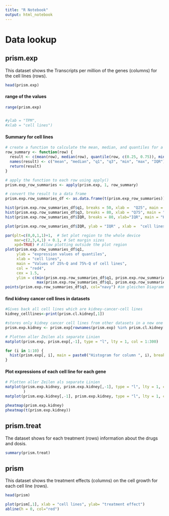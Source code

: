 ---
title: "R Notebook"
output: html_notebook
---

# Data lookup

## prism.exp

This dataset shows the Transcripts per million of the genes (columns) for the cell lines (rows).

```{r}
head(prism.exp)
```

#### range of the values

```{r}
range(prism.exp)


#ylab = "TPM",
#xlab = "cell lines")

```

#### Summary for cell lines

```{r}

# create a function to calculate the mean, median, and quantiles for a row
row_summary <- function(row) {
  result <- c(mean(row), median(row), quantile(row, c(0.25, 0.75)), min(row), max(row), IQR(row))
  names(result) <- c("mean", "median", "q1", "q3", "min", "max", "IQR")
  return(result)
}

# apply the function to each row using apply()
prism.exp_row_summaries <- apply(prism.exp, 1, row_summary)

# convert the result to a data frame
prism.exp.row_summaries_df <- as.data.frame(t(prism.exp_row_summaries))

hist(prism.exp.row_summaries_df$q1, breaks = 50, xlab =  "Q25", main = "Histogram for 25%-Q of cell lines")
hist(prism.exp.row_summaries_df$q3, breaks = 80, xlab = "Q75", main = "Histogram for 75%-Q of cell lines")
hist(prism.exp.row_summaries_df$IQR, breaks = 80, xlab="IQR", main = "Histogram for IQR of cell lines")

plot(prism.exp.row_summaries_df$IQR, ylab = "IQR" , xlab =  "cell lines", main = "Values of IQR of cell lines")
```

```{r}
par(plt=c(0,0,1,1)+1,  # Set plot region to the whole device
    mar=c(2,3,4,1) + 0.1, # Set margin sizes
    xpd=TRUE) # Allow plotting outside the plot region
plot(prism.exp.row_summaries_df$q1, 
     ylab = "expression values of quantiles",
     xlab = "cell lines", 
     main = "Values of 25%-Q and 75%-Q of cell lines", 
     col = "red4",
     cex = 1.5,
     ylim = c(min(prism.exp.row_summaries_df$q1, prism.exp.row_summaries_df$q3), 
              max(prism.exp.row_summaries_df$q1, prism.exp.row_summaries_df$q3)))
points(prism.exp.row_summaries_df$q3, col="navy") #im gleichen Diagramm auch 75%
```

#### find kidney cancer cell lines in datasets

```{r}
#Gives back all cell lines which are kidney-cancer-cell lines
kidney_celllines<-print(prism.cl.kidney[,1])

#stores only kidney cancer cell lines from other datasets in a new one
prism.exp.kidney <- prism.exp[rownames(prism.exp) %in% prism.cl.kidney[,1], ] 
```

```{r}
# Plotten aller Zeilen als separate Linien
matplot(prism.exp, prism.exp[,-1], type = "l", lty = 1, col = 1:300)

for (i in 1:10) {
  hist(prism.exp[, i], main = paste0("Histogram for column ", i), breaks = 200,)
}
```

#### Plot expressions of each cell line for each gene

```{r}
# Plotten aller Zeilen als separate Linien
matplot(prism.exp.kidney, prism.exp.kidney[,-1], type = "l", lty = 1, col = 1:300,
        )
matplot(prism.exp.kidney[,-1], prism.exp.kidney, type = "l", lty = 1, col = 1:300)

pheatmap(prism.exp.kidney)
pheatmap(t(prism.exp.kidney))
```

## prism.treat

The dataset shows for each treatment (rows) information about the drugs and dosis.

```{r}
summary(prism.treat)
```

## prism

This dataset shows the treatment effects (columns) on the cell growth for each cell line (rows).

```{r}
head(prism)
```

```{r}
plot(prism[,1], xlab = "cell lines", ylab= "treatment effect")
abline(h = 0, col="red")
```

#### 

